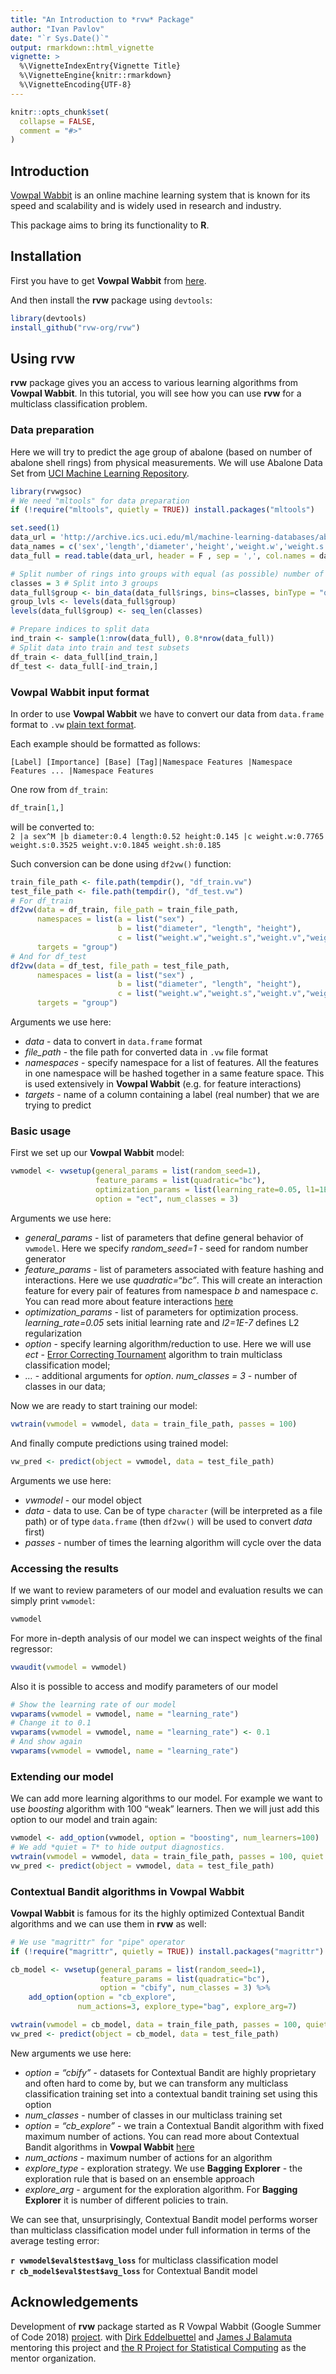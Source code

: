 ```yaml
---
title: "An Introduction to *rvw* Package"
author: "Ivan Pavlov"
date: "`r Sys.Date()`"
output: rmarkdown::html_vignette
vignette: >
  %\VignetteIndexEntry{Vignette Title}
  %\VignetteEngine{knitr::rmarkdown}
  %\VignetteEncoding{UTF-8}
---
```


```r
knitr::opts_chunk$set(
  collapse = FALSE,
  comment = "#>"
)
```

## Introduction

[Vowpal Wabbit](http://hunch.net/~vw/) is an online machine learning system that is known for its speed and scalability and is widely used in research and industry.

This package aims to bring its functionality to **R**.

## Installation

First you have to get **Vowpal Wabbit** from [here](https://github.com/JohnLangford/vowpal_wabbit#getting-the-code).

And then install the **rvw** package using `devtools`:

```r
library(devtools)
install_github("rvw-org/rvw")
```

## Using **rvw**

**rvw** package gives you an access to various learning algorithms from **Vowpal Wabbit**. In this tutorial, you will see how you can use **rvw** for a multiclass classification problem.

### Data preparation

Here we will try to predict the age group of abalone (based on number of abalone shell rings) from physical measurements. We will use Abalone Data Set from [UCI Machine Learning Repository](https://archive.ics.uci.edu/ml/datasets/Abalone).

```r
library(rvwgsoc)
# We need "mltools" for data preparation
if (!require("mltools", quietly = TRUE)) install.packages("mltools")

set.seed(1)
data_url = 'http://archive.ics.uci.edu/ml/machine-learning-databases/abalone/abalone.data'
data_names = c('sex','length','diameter','height','weight.w','weight.s','weight.v','weight.sh','rings')
data_full = read.table(data_url, header = F , sep = ',', col.names = data_names)

# Split number of rings into groups with equal (as possible) number of observations
classes = 3 # Split into 3 groups
data_full$group <- bin_data(data_full$rings, bins=classes, binType = "quantile")
group_lvls <- levels(data_full$group)
levels(data_full$group) <- seq_len(classes)

# Prepare indices to split data
ind_train <- sample(1:nrow(data_full), 0.8*nrow(data_full))
# Split data into train and test subsets
df_train <- data_full[ind_train,]
df_test <- data_full[-ind_train,]
```

### Vowpal Wabbit input format

In order to use **Vowpal Wabbit** we have to convert our data from `data.frame` format to  `.vw` [plain text format](https://github.com/JohnLangford/vowpal_wabbit/wiki/Input-format).  

Each example should be formatted as follows:

```
[Label] [Importance] [Base] [Tag]|Namespace Features |Namespace Features ... |Namespace Features
```
One row from `df_train`:   
```r
df_train[1,]
```
will be converted to:  
`2 |a sex^M |b diameter:0.4 length:0.52 height:0.145 |c weight.w:0.7765 weight.s:0.3525 weight.v:0.1845 weight.sh:0.185`  

Such conversion can be done using `df2vw()` function:

```r

train_file_path <- file.path(tempdir(), "df_train.vw")
test_file_path <- file.path(tempdir(), "df_test.vw")
# For df_train
df2vw(data = df_train, file_path = train_file_path,
      namespaces = list(a = list("sex") ,
                        b = list("diameter", "length", "height"),
                        c = list("weight.w","weight.s","weight.v","weight.sh")),
      targets = "group")
# And for df_test
df2vw(data = df_test, file_path = test_file_path,
      namespaces = list(a = list("sex") ,
                        b = list("diameter", "length", "height"),
                        c = list("weight.w","weight.s","weight.v","weight.sh")),
      targets = "group")
```

Arguments we use here:

* *data* - data to convert in `data.frame` format
* *file_path* - the file path for converted data in `.vw` file format
* *namespaces* - specify namespace for a list of features. All the features in one namespace will be hashed  together in a same feature space. This is used extensively in **Vowpal Wabbit** (e.g. for feature interactions)
* *targets* - name of a column containing a label (real number) that we are trying to predict

### Basic usage

First we set up our **Vowpal Wabbit** model:
```r
vwmodel <- vwsetup(general_params = list(random_seed=1),
                   feature_params = list(quadratic="bc"),
                   optimization_params = list(learning_rate=0.05, l1=1E-7),
                   option = "ect", num_classes = 3)
```

Arguments we use here:

* *general_params* - list of parameters that define general behavior of `vwmodel`. Here we specify *random_seed=1* - seed for random number generator
* *feature_params* - list of parameters associated with feature hashing and interactions. Here we use *quadratic="bc"*. This will create an interaction feature for every pair of features from namespace *b* and namespace *c*. You can read more about feature interactions [here](https://github.com/JohnLangford/vowpal_wabbit/wiki/Command-line-arguments#example-manipulation-options)
* *optimization_params* - list of parameters for optimization process. *learning_rate=0.05* sets initial learning rate and *l2=1E-7* defines L2 regularization
* *option* - specify learning algorithm/reduction to use. Here we will use *ect* - [Error Correcting Tournament](https://github.com/JohnLangford/vowpal_wabbit/wiki/Error-Correcting-Tournament-(ect)-multi-class-example) algorithm to train multiclass classification model;
* *...* - additional arguments for *option*. *num_classes = 3* - number of classes in our data;

Now we are ready to start training our model:

```r
vwtrain(vwmodel = vwmodel, data = train_file_path, passes = 100)
```

And finally compute predictions using trained model:

```r
vw_pred <- predict(object = vwmodel, data = test_file_path)
```

Arguments we use here:

* *vwmodel* - our model object
* *data* - data to use. Can be of type `character` (will be interpreted as a file path) or of type `data.frame` (then `df2vw()` will be used to convert *data* first)
* *passes* - number of times the learning algorithm will cycle over the data 

### Accessing the results

If we want to review parameters of our model and evaluation results we can simply print `vwmodel`:
```r
vwmodel
```

For more in-depth analysis of our model we can inspect weights of the final regressor:
```r
vwaudit(vwmodel = vwmodel)
```

Also it is possible to access and modify parameters of our model
```r
# Show the learning rate of our model
vwparams(vwmodel = vwmodel, name = "learning_rate")
# Change it to 0.1
vwparams(vwmodel = vwmodel, name = "learning_rate") <- 0.1
# And show again
vwparams(vwmodel = vwmodel, name = "learning_rate")
```

### Extending our model

We can add more learning algorithms to our model. For example we want to use *boosting* algorithm with 100 "weak" learners. Then we will just add this option to our model and train again:

```r
vwmodel <- add_option(vwmodel, option = "boosting", num_learners=100)
# We add *quiet = T* to hide output diagnostics.
vwtrain(vwmodel = vwmodel, data = train_file_path, passes = 100, quiet = T)
vw_pred <- predict(object = vwmodel, data = test_file_path)
```
  

### Contextual Bandit algorithms in Vowpal Wabbit

**Vowpal Wabbit** is famous for its the highly optimized Contextual Bandit algorithms and we can use them in **rvw** as well:
```r
# We use "magrittr" for "pipe" operator
if (!require("magrittr", quietly = TRUE)) install.packages("magrittr") 

cb_model <- vwsetup(general_params = list(random_seed=1),
                    feature_params = list(quadratic="bc"),
                    option = "cbify", num_classes = 3) %>%
    add_option(option = "cb_explore",
               num_actions=3, explore_type="bag", explore_arg=7)

vwtrain(vwmodel = cb_model, data = train_file_path, passes = 100, quiet = T)
vw_pred <- predict(object = cb_model, data = test_file_path)
```

New arguments we use here:

* *option = "cbify"* - datasets for Contextual Bandit are highly proprietary and often hard to come by, but we can transform any multiclass classification training set into a contextual bandit training set using this option
* *num_classes* - number of classes in our multiclass training set
* *option = "cb_explore"* - we train a Contextual Bandit algorithm with fixed maximum number of actions. You can read more about Contextual Bandit algorithms in **Vowpal Wabbit** [here](https://github.com/JohnLangford/vowpal_wabbit/wiki/Contextual-Bandit-algorithms)
* *num_actions* - maximum number of actions for an algorithm
* *explore_type* - exploration strategy. We use **Bagging Explorer** - the exploration rule that is based on an ensemble approach
* *explore_arg* - argument for the exploration algorithm. For **Bagging Explorer** it is number of different policies to train.

We can see that, unsurprisingly, Contextual Bandit model performs worser than multiclass classification model under full information in terms of the average testing error:  
  
**`r vwmodel$eval$test$avg_loss`** for multiclass classification model    
**`r cb_model$eval$test$avg_loss`** for Contextual Bandit model  

## Acknowledgements

Development of **rvw** package started as R Vowpal Wabbit (Google Summer of Code 2018) [project](https://summerofcode.withgoogle.com/projects/#5511455416254464). with [Dirk Eddelbuettel](http://dirk.eddelbuettel.com) and [James J Balamuta](http://thecoatlessprofessor.com) mentoring this project and [the R Project for Statistical Computing](https://www.r-project.org) as the mentor organization.  
